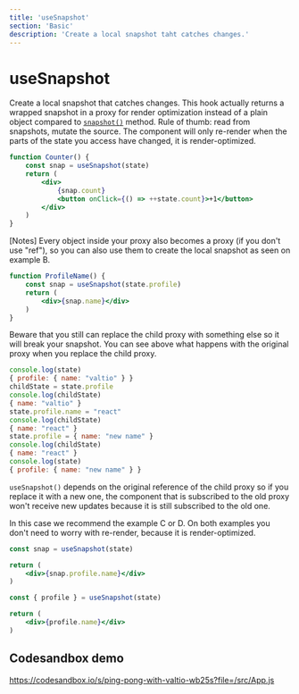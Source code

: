 ```yaml
---
title: 'useSnapshot'
section: 'Basic'
description: 'Create a local snapshot taht catches changes.'
---
```


# useSnapshot

Create a local snapshot that catches changes. This hook actually returns a wrapped snapshot in a proxy for
render optimization instead of a plain object compared to <a href="/docs/advanced/snapshot">`snapshot()`</a> method.
Rule of thumb: read from snapshots, mutate the source.
The component will only re-render when the parts of the state you access have changed, it is render-optimized.

```jsx
function Counter() {
	const snap = useSnapshot(state)
	return (
		<div>
			{snap.count}
			<button onClick={() => ++state.count}>+1</button>
		</div>
	)
}
```

[Notes]
Every object inside your proxy also becomes a proxy (if you don't use "ref"), so you can also use them to create
the local snapshot as seen on example B.

```jsx
function ProfileName() {
	const snap = useSnapshot(state.profile)
	return (
		<div>{snap.name}</div>
	)
}
```

Beware that you still can replace the child proxy with something else so it will break your snapshot. You can see
above what happens with the original proxy when you replace the child proxy.

```js
console.log(state)
{ profile: { name: "valtio" } }
childState = state.profile
console.log(childState)
{ name: "valtio" }
state.profile.name = "react"
console.log(childState)
{ name: "react" }
state.profile = { name: "new name" }
console.log(childState)
{ name: "react" }
console.log(state)
{ profile: { name: "new name" } }
```

`useSnapshot()` depends on the original reference of the child proxy so if you replace it with a new one, the component
that is subscribed to the old proxy won't receive new updates because it is still subscribed to the old one.

In this case we recommend the example C or D. On both examples you don't need to worry with re-render,
because it is render-optimized.

```jsx
const snap = useSnapshot(state)

return (
	<div>{snap.profile.name}</div>
)
```

```jsx
const { profile } = useSnapshot(state)

return (
	<div>{profile.name}</div>
)
```

## Codesandbox demo

https://codesandbox.io/s/ping-pong-with-valtio-wb25s?file=/src/App.js

